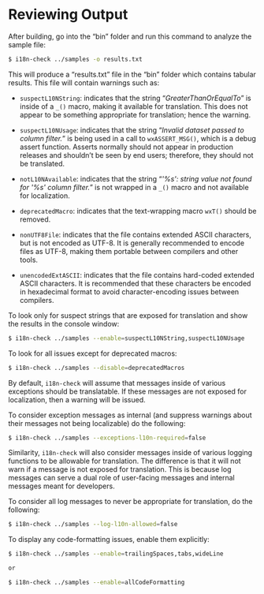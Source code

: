 # Reviewing Output

After building, go into the "bin" folder and run this command to analyze the sample file:

``` .bash
$ i18n-check ../samples -o results.txt
```

This will produce a "results.txt" file in the "bin" folder which contains tabular results. This file will contain warnings such as:

- `suspectL10NString`: indicates that the string "*GreaterThanOrEqualTo*" is inside of a `_()` macro, making it available for translation.
This does not appear to be something appropriate for translation; hence the warning.

- `suspectL10NUsage`: indicates that the string "*Invalid dataset passed to column filter.*" is being used in a call to `wxASSERT_MSG()`, which is a debug assert function.
Asserts normally should not appear in production releases and shouldn't be seen by end users; therefore, they should not be translated.

- `notL10NAvailable`: indicates that the string "*\'%s\': string value not found for \'%s\' column filter.*" is not wrapped in a `_()` macro and not available for localization.

- `deprecatedMacro`: indicates that the text-wrapping macro `wxT()` should be removed.

- `nonUTF8File`: indicates that the file contains extended ASCII characters, but is not encoded as UTF-8.
It is generally recommended to encode files as UTF-8, making them portable between compilers and other tools.

- `unencodedExtASCII`: indicates that the file contains hard-coded extended ASCII characters.
It is recommended that these characters be encoded in hexadecimal format to avoid character-encoding issues between compilers.

To look only for suspect strings that are exposed for translation and show the results in the console window:

``` .bash
$ i18n-check ../samples --enable=suspectL10NString,suspectL10NUsage
```

To look for all issues except for deprecated macros:

``` .bash
$ i18n-check ../samples --disable=deprecatedMacros
```

By default, `i18n-check` will assume that messages inside of various exceptions should be translatable.
If these messages are not exposed for localization, then a warning will be issued.

To consider exception messages as internal (and suppress warnings about their messages not being localizable) do the following:

``` .bash
$ i18n-check ../samples --exceptions-l10n-required=false
```

Similarity, `i18n-check` will also consider messages inside of various logging functions to be allowable for translation.
The difference is that it will not warn if a message is not exposed for translation.
This is because log messages can serve a dual role of user-facing messages and internal messages meant for developers.

To consider all log messages to never be appropriate for translation, do the following:

``` .bash
$ i18n-check ../samples --log-l10n-allowed=false
```

To display any code-formatting issues, enable them explicitly:

``` .bash
$ i18n-check ../samples --enable=trailingSpaces,tabs,wideLine

or

$ i18n-check ../samples --enable=allCodeFormatting
```

